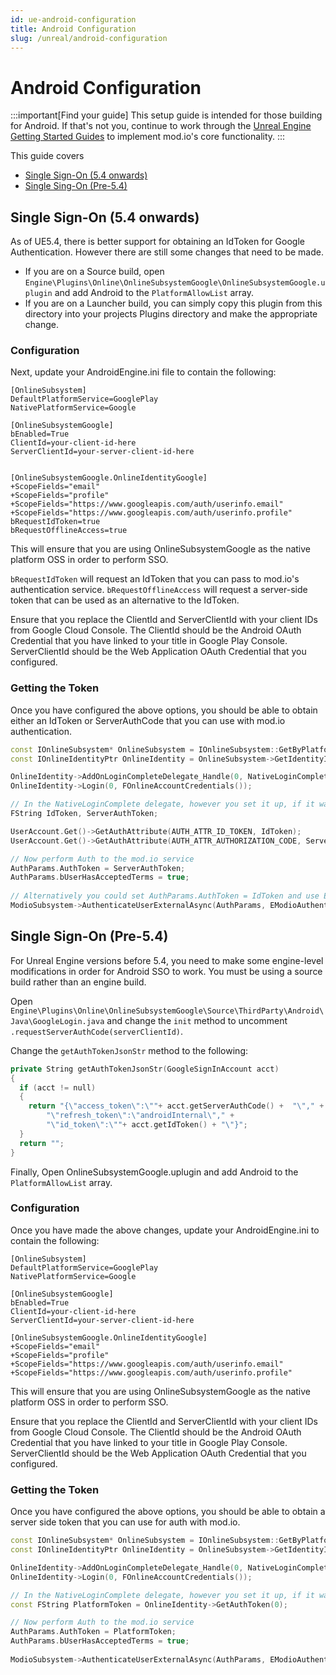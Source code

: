 ```yaml
---
id: ue-android-configuration
title: Android Configuration
slug: /unreal/android-configuration
---
```


# Android Configuration

:::important[Find your guide]
This setup guide is intended for those building for Android. If that's not you, continue to work through the [Unreal Engine Getting Started Guides](/unreal#unreal-engine-core-plugin-guides) to implement mod.io's core functionality.
:::

This guide covers

* [Single Sign-On (5.4 onwards)](#single-sign-on-54-onwards)
* [Single Sing-On (Pre-5.4)](#single-sign-on-pre-54)

## Single Sign-On (5.4 onwards)

As of UE5.4, there is better support for obtaining an IdToken for Google Authentication. However there are still some changes that need to be made.

* If you are on a Source build, open `Engine\Plugins\Online\OnlineSubsystemGoogle\OnlineSubsystemGoogle.uplugin` and add Android to the `PlatformAllowList` array. 
* If you are on a Launcher build, you can simply copy this plugin from this directory into your projects Plugins directory and make the appropriate change.

### Configuration

Next, update your AndroidEngine.ini file to contain the following:

```
[OnlineSubsystem]
DefaultPlatformService=GooglePlay
NativePlatformService=Google

[OnlineSubsystemGoogle]
bEnabled=True
ClientId=your-client-id-here
ServerClientId=your-server-client-id-here


[OnlineSubsystemGoogle.OnlineIdentityGoogle]
+ScopeFields="email"
+ScopeFields="profile"
+ScopeFields="https://www.googleapis.com/auth/userinfo.email"
+ScopeFields="https://www.googleapis.com/auth/userinfo.profile"
bRequestIdToken=true
bRequestOfflineAccess=true
```

This will ensure that you are using OnlineSubsystemGoogle as the native platform OSS in order to perform SSO.

`bRequestIdToken` will request an IdToken that you can pass to mod.io's authentication service. `bRequestOfflineAccess` will request a server-side token that can be used as an alternative to the IdToken.

Ensure that you replace the ClientId and ServerClientId with your client IDs from Google Cloud Console. The ClientId should be the Android OAuth Credential that you have linked to your title in Google Play Console. ServerClientId should be the Web Application OAuth Credential that you configured.

### Getting the Token

Once you have configured the above options, you should be able to obtain either an IdToken or ServerAuthCode that you can use with mod.io authentication.

```cpp
const IOnlineSubsystem* OnlineSubsystem = IOnlineSubsystem::GetByPlatform();
const IOnlineIdentityPtr OnlineIdentity = OnlineSubsystem->GetIdentityInterface();

OnlineIdentity->AddOnLoginCompleteDelegate_Handle(0, NativeLoginComplete);
OnlineIdentity->Login(0, FOnlineAccountCredentials());

// In the NativeLoginComplete delegate, however you set it up, if it was a successful login, you can then obtain the Server Auth Token as follows:
FString IdToken, ServerAuthToken;

UserAccount.Get()->GetAuthAttribute(AUTH_ATTR_ID_TOKEN, IdToken);
UserAccount.Get()->GetAuthAttribute(AUTH_ATTR_AUTHORIZATION_CODE, ServerAuthToken);

// Now perform Auth to the mod.io service
AuthParams.AuthToken = ServerAuthToken;
AuthParams.bUserHasAcceptedTerms = true;
            
// Alternatively you could set AuthParams.AuthToken = IdToken and use EModioAuthenticationProvider::GoogleIDToken
ModioSubsystem->AuthenticateUserExternalAsync(AuthParams, EModioAuthenticationProvider::GoogleServerSideToken, FOnErrorOnlyDelegateFast::CreateUObject(this, OnAuthenticationComplete));
```

## Single Sign-On (Pre-5.4)

For Unreal Engine versions before 5.4, you need to make some engine-level modifications in order for Android SSO to work. You must be using a source build rather than an engine build.

Open `Engine\Plugins\Online\OnlineSubsystemGoogle\Source\ThirdParty\Android\Java\GoogleLogin.java` and change the `init` method to uncomment `.requestServerAuthCode(serverClientId)`.

Change the `getAuthTokenJsonStr` method to the following:

```cpp
private String getAuthTokenJsonStr(GoogleSignInAccount acct)
{
  if (acct != null)
  {
    return "{\"access_token\":\""+ acct.getServerAuthCode() +  "\"," +
        "\"refresh_token\":\"androidInternal\"," +
        "\"id_token\":\""+ acct.getIdToken() + "\"}";
  }
  return "";
}
```

Finally, Open OnlineSubsystemGoogle.uplugin and add Android to the `PlatformAllowList` array.

### Configuration

Once you have made the above changes, update your AndroidEngine.ini to contain the following:

```
[OnlineSubsystem]
DefaultPlatformService=GooglePlay
NativePlatformService=Google

[OnlineSubsystemGoogle]
bEnabled=True
ClientId=your-client-id-here
ServerClientId=your-server-client-id-here

[OnlineSubsystemGoogle.OnlineIdentityGoogle]
+ScopeFields="email"
+ScopeFields="profile"
+ScopeFields="https://www.googleapis.com/auth/userinfo.email"
+ScopeFields="https://www.googleapis.com/auth/userinfo.profile"
```

This will ensure that you are using OnlineSubsystemGoogle as the native platform OSS in order to perform SSO.

Ensure that you replace the ClientId and ServerClientId with your client IDs from Google Cloud Console. The ClientId should be the Android OAuth Credential that you have linked to your title in Google Play Console. ServerClientId should be the Web Application OAuth Credential that you configured.

### Getting the Token

Once you have configured the above options, you should be able to obtain a server side token that you can use for auth with mod.io.

```cpp
const IOnlineSubsystem* OnlineSubsystem = IOnlineSubsystem::GetByPlatform();
const IOnlineIdentityPtr OnlineIdentity = OnlineSubsystem->GetIdentityInterface();

OnlineIdentity->AddOnLoginCompleteDelegate_Handle(0, NativeLoginComplete);
OnlineIdentity->Login(0, FOnlineAccountCredentials());

// In the NativeLoginComplete delegate, however you set it up, if it was a successful login, you can then obtain the Server Auth Token as follows:
const FString PlatformToken = OnlineIdentity->GetAuthToken(0);

// Now perform Auth to the mod.io service
AuthParams.AuthToken = PlatformToken;
AuthParams.bUserHasAcceptedTerms = true;
            
ModioSubsystem->AuthenticateUserExternalAsync(AuthParams, EModioAuthenticationProvider::GoogleServerSideToken, FOnErrorOnlyDelegateFast::CreateUObject(this, OnAuthenticationComplete));
```